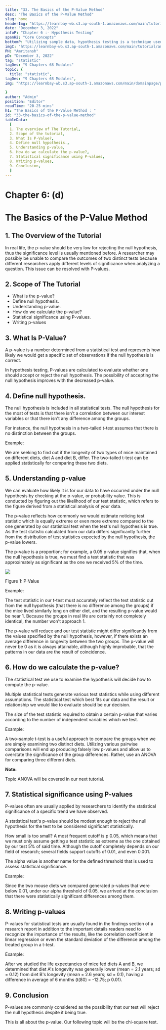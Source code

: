 ```yaml
---
title: "33. The Basics of the P-Value Method"
desc: "The Basics of the P-Value Method"
slug: home
headerImg: "https://learnbay-wb.s3.ap-south-1.amazonaws.com/main/tutorial/Statistics+Header.png"
date: "December 3, 2022"
infoP: "Chapter 6 :- Hypothesis Testing"
spanH2: "Core Concepts"
bottomP: "Utilizing sample data, hypothesis testing is a technique used to determine whether a hypothesis is acceptable. The test offers proof that, given the available facts, the hypothesis is feasible. A randomized sample of the population being studied is measured and examined by statistical analysts in order to test a hypothesis."
imgC: "https://learnbay-wb.s3.ap-south-1.amazonaws.com/main/tutorial/amritansh.png"
PH: "Amritansh"
pD: "December 3, 2022"
tag: "statistic"
tagDes: "9 Chapters 68 Modules"
topic: {
  title: "statistic",
tagDes: "9 Chapters 68 Modules",
img: "https://learnbay-wb.s3.ap-south-1.amazonaws.com/main/domainpage/pie-chart.png"

}
author: "Admin"
position: "Editor"
readTime: "20-25 mins"
h1: "The Basics of the P-Value Method : "
id: "33-the-basics-of-the-p-value-method"
tableData:
  [
  1. The overview of The Tutorial, 
  2. Scope of the tutorial,  
  3. What Is P-Value?,  
  4. Define null hypothesis., 
  5. Understanding p-value, 
  6. How do we calculate the p-value?,
  7. Statistical significance using P-values,
  8. Writing p-values,
  9. Conclusion,
  ]
---
```


# **Chapter 6: (d)**


# **The Basics of the P-Value Method**


## 1. The Overview of the Tutorial

In real life, the p-value should be very low for rejecting the null hypothesis, thus the significance level is usually mentioned before. A researcher may possibly be unable to compare the outcomes of two distinct tests because different researchers apply different levels of significance when analyzing a question. This issue can be resolved with P-values.


## 2. Scope of The Tutorial



* What is the p-value?
* Define null hypothesis.
* Understanding p-value.
* How do we calculate the p-value?
* Statistical significance using P-values.
* Writing p-values


## 3. What Is P-Value?

A p-value is a number determined from a statistical test and represents how likely we would get a specific set of observations if the null hypothesis is correct.

In hypothesis testing, P-values are calculated to evaluate whether one should accept or reject the null hypothesis. The possibility of accepting the null hypothesis improves with the decreased p-value.


## 4. Define null hypothesis.

The null hypothesis is included in all statistical tests. The null hypothesis for the most of tests is that there isn't a correlation between our interest variables or that there isn't any difference among the groups.

For instance, the null hypothesis in a two-tailed t-test assumes that there is no distinction between the groups.

Example: 

We are seeking to find out if the longevity of two types of mice maintained on different diets, diet A and diet B, differ. The two-tailed t-test can be applied statistically for comparing these two diets.


## 5. Understanding p-value

We can evaluate how likely it is for our data to have occurred under the null hypothesis by checking at the p-value, or probability value. This is conducted by figuring out the likelihood of our test statistic, which refers to the figure derived from a statistical analysis of your data.

The p-value reflects how commonly we would estimate noticing test statistic which is equally extreme or even more extreme compared to the one generated by our statistical test when the test's null hypothesis is true. As the test statistic calculated from our data differs significantly further from the distribution of test statistics expected by the null hypothesis, the p-value lowers.

The p-value is a proportion; for example, a 0.05 p-value signifies that, when the null hypothesis is true, we must find a test statistic that was approximately as significant as the one we received 5% of the time.


<img src="https://learnbay-wb.s3.ap-south-1.amazonaws.com/main/tutorial/statistics/Image+for+P+value.jpg"></img>


Figure 1: P-Value

Example:

The test statistic in our t-test must accurately reflect the test statistic out from the null hypothesis (that there is no difference among the groups) if the mice lived similarly long on either diet, and the resulting p-value would be near 1. Because the groups in real life are certainly not completely identical, the number won't approach 1.

The p-value will reduce and our test statistic might differ significantly from the values specified by the null hypothesis, however, if there exists an average difference in longevity between the two groups. The p-value will never be 0 as it is always attainable, although highly improbable, that the patterns in our data are the result of coincidence.


## 6. How do we calculate the p-value?

The statistical test we use to examine the hypothesis will decide how to compute the p-value.

Multiple statistical tests generate various test statistics while using different assumptions. The statistical test which best fits our data and the result or relationship we would like to evaluate should be our decision.

The size of the test statistic required to obtain a certain p-value that varies according to the number of independent variables which we test.

Example:

A two-sample t-test is a useful approach to compare the groups when we are simply examining two distinct diets. Utilizing various pairwise comparisons will end up producing falsely low p-values and allow us to overstate the significance of the group differences. Rather, use an ANOVA for comparing three different diets.


**Note:**

Topic ANOVA will be covered in our next tutorial.


## 7. Statistical significance using P-values

P-values often are usually applied by researchers to identify the statistical significance of a specific trend we have observed.

A statistical test's p-value should be modest enough to reject the null hypothesis for the test to be considered significant statistically.

How small is too small? A most frequent cutoff is p 0.05, which means that we must only assume getting a test statistic as extreme as the one obtained by our test 5% of said time. Although the cutoff completely depends on our field of research; several fields support cutoffs of 0.01, and even 0.001.

The alpha value is another name for the defined threshold that is used to assess statistical significance.

Example:

Since the two mouse diets we compared generated p-values that were below 0.01, under our alpha threshold of 0.05, we arrived at the conclusion that there were statistically significant differences among them.


## 8. Writing p-values

P-values for statistical tests are usually found in the findings section of a research report in addition to the important details readers need to recognize the importance of the results, like the correlation coefficient in linear regression or even the standard deviation of the difference among the treated group in a t-test.

Example:

After we studied the life expectancies of mice fed diets A and B, we determined that diet A's longevity was generally lower (mean = 2.1 years; sd = 0.12) from diet B's longevity (mean = 2.6 years; sd = 0.1), having a difference in average of 6 months (t(80) = -12.75; p 0.01).


## 9. Conclusion

P-values are commonly considered as the possibility that our test will reject the null hypothesis despite it being true.

This is all about the p-value. Our following topic will be the chi-square test.
